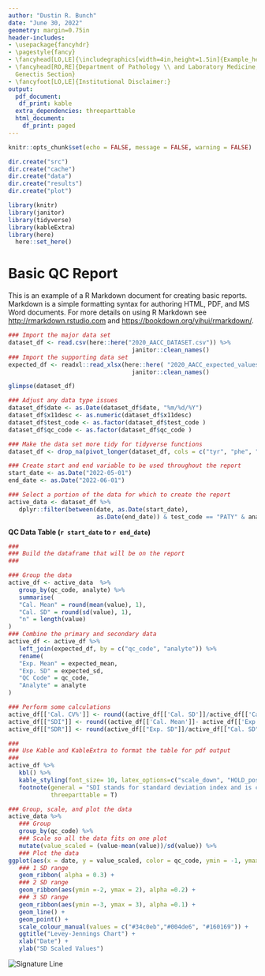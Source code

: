 ---
author: "Dustin R. Bunch"
date: "June 30, 2022"
geometry: margin=0.75in
header-includes:
- \usepackage{fancyhdr}
- \pagestyle{fancy}
- \fancyhead[LO,LE]{\includegraphics[width=4in,height=1.5in]{Example_header.jpg}\\}
- \fancyhead[RO,RE]{Department of Pathology \\ and Laboratory Medicine,\\ Biochemical
  Genectis Section}
- \fancyfoot[LO,LE]{Institutional Disclaimer:}
output:
  pdf_document: 
   df_print: kable
  extra_dependencies: threeparttable
  html_document:
    df_print: paged
---
```{r setup, include=FALSE}
knitr::opts_chunk$set(echo = FALSE, message = FALSE, warning = FALSE)
```

```{r folder_structure, include=FALSE}
dir.create("src")
dir.create("cache")
dir.create("data")
dir.create("results")
dir.create("plot")
```

```{r, pkgs_libraries, include=FALSE}
library(knitr)
library(janitor)
library(tidyverse)
library(kableExtra)
library(here)
  here::set_here()
```
\hfill\break
\hfill\break

# Basic QC Report

This is an example of a R Markdown document for creating basic reports. Markdown is a simple formatting syntax for authoring HTML, PDF, and MS Word documents. For more details on using R Markdown see <http://rmarkdown.rstudio.com> and <https://bookdown.org/yihui/rmarkdown/>.

```{r import_data, include = FALSE}

### Import the major data set 
dataset_df <- read.csv(here::here("2020_AACC_DATASET.csv")) %>%
                                   janitor::clean_names()
### Import the supporting data set
expected_df <- readxl::read_xlsx(here::here( "2020_AACC_expected_values.xlsx")) %>%
                                   janitor::clean_names()

glimpse(dataset_df)
```
```{r data_wrangling}
### Adjust any data type issues
dataset_df$date <- as.Date(dataset_df$date, "%m/%d/%Y")
dataset_df$x11desc <- as.numeric(dataset_df$x11desc)
dataset_df$test_code <- as.factor(dataset_df$test_code )
dataset_df$qc_code <- as.factor(dataset_df$qc_code )

### Make the data set more tidy for tidyverse functions
dataset_df <- drop_na(pivot_longer(dataset_df, cols = c("tyr", "phe", "x17op", "prog", "cortms", "doc", "testms", "andro", "x11desc", "x17pre"), names_to = "analyte"))

### Create start and end variable to be used throughout the report
start_date <- as.Date("2022-05-01")
end_date <- as.Date("2022-06-01")

### Select a portion of the data for which to create the report 
active_data <- dataset_df %>%
   dplyr::filter(between(date, as.Date(start_date),
                         as.Date(end_date)) & test_code == "PATY" & analyte == "phe" ) 
```


**QC Data Table (`r start_date` to `r end_date`)**

```{r qc_table, error=FALSE}
###
### Build the dataframe that will be on the report
###

### Group the data 
active_df <- active_data  %>% 
   group_by(qc_code, analyte) %>% 
   summarise(
   "Cal. Mean" = round(mean(value), 1),
   "Cal. SD" = round(sd(value), 1),
   "n" = length(value)
)
### Combine the primary and secondary data
active_df <- active_df %>% 
   left_join(expected_df, by = c("qc_code", "analyte")) %>% 
   rename(
   "Exp. Mean" = expected_mean,
   "Exp. SD" = expected_sd,
   "QC Code" = qc_code,
   "Analyte" = analyte
)

### Perform some calculations
active_df[['Cal. CV%']] <- round((active_df[['Cal. SD']]/active_df[['Cal. Mean']])*100, 1)
active_df[["SDI"]] <- round((active_df[['Cal. Mean']]- active_df[['Exp. Mean']])/active_df[["Exp. SD"]] , 1)
active_df[["SDR"]] <- round(active_df[["Exp. SD"]]/active_df[["Cal. SD"]] , 1)

###
### Use Kable and KableExtra to format the table for pdf output
###
active_df %>%
   kbl() %>%
   kable_styling(font_size= 10, latex_options=c("scale_down", "HOLD_position"), bootstrap_options = c("striped", "hover", "condensed")) %>%
   footnote(general = "SDI stands for standard deviation index and is calculated by substracting the expected and calculated means then dividing by the expected standard deviation (SD) with an ideal value of 0. SDI values between -0.8 to 0.8 are acceptable in my mass spectrometry lab. SDR is the standard deviation ratio and is calculated by dividing the expected SD by the calculated SD with an ideal value of 1. SDR values between 0.3 to 1.1 are acceptable in my mass spectrometry lab.", 
            threeparttable = T)

```

```{r lv_chart, error=FALSE, fig.height=3}
### Group, scale, and plot the data
active_data %>% 
   ### Group
   group_by(qc_code) %>%
   ### Scale so all the data fits on one plot
   mutate(value_scaled = (value-mean(value))/sd(value)) %>%
   ### Plot the data
ggplot(aes(x = date, y = value_scaled, color = qc_code, ymin = -1, ymax = 1)) + 
   ### 1 SD range
   geom_ribbon( alpha = 0.3) +
   ### 2 SD range
   geom_ribbon(aes(ymin =-2, ymax = 2), alpha =0.2) +
   ### 3 SD range
   geom_ribbon(aes(ymin =-3, ymax = 3), alpha =0.1) +
   geom_line() + 
   geom_point() +
   scale_colour_manual(values = c("#34c0eb","#004de6", "#160169")) +
   ggtitle("Levey-Jennings Chart") +
   xlab("Date") +
   ylab("SD Scaled Values")
```

\hfill\break
\hfill\break
\hfill\break
![Signature Line](2020_AACC_2.JPG)\
